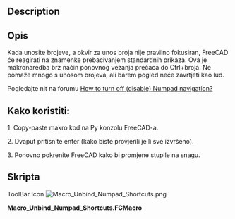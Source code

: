 <languages/>

<div class="mw-translate-fuzzy">
{{Macro/hr
|Name=Macro Unbind Numpad Shortcuts
|Translate=Makro Razdvoji Numpad prečace
|Icon=Macro_Unbind_Numpad_Shortcuts.png
|Description=rebinds standard view commands from digit keys to Ctrl+digit, so that they don't spin the view by accident when entering numbers.
|Author=DeepSOIC
|Version=1.0
|Date=2018-04-22
|FCVersion=All
|Download=[https://www.freecadweb.org/wiki/images/1/1e/Macro_Unbind_Numpad_Shortcuts.png ToolBar Icon]
}}
</div>

<div lang="en" dir="ltr" class="mw-content-ltr">
==Description==
</div>

<div class="mw-translate-fuzzy">
==Opis==
Kada unosite brojeve, a okvir za unos broja nije pravilno fokusiran, FreeCAD će reagirati na znamenke prebacivanjem standardnih prikaza. Ova je makronaredba brz način ponovnog vezanja prečaca do Ctrl+broja. Ne pomaže mnogo s unosom brojeva, ali barem pogled neće zavrtjeti kao lud.
</div>

<div class="mw-translate-fuzzy">
Pogledajte nit na forumu [https://forum.freecadweb.org/viewtopic.php?f=3&t=26667 How to turn off (disable) Numpad navigation?]
</div>

<span id="How_to_use:"></span>
==Kako koristiti:==

1. Copy-paste makro kod na Py konzolu FreeCAD-a.

2. Dvaput pritisnite enter (kako biste provjerili je li sve izvršeno).

3. Ponovno pokrenite FreeCAD kako bi promjene stupile na snagu.

<span id="Script"></span>
==Skripta==

<div lang="en" dir="ltr" class="mw-content-ltr">
ToolBar Icon [[Image:Macro_Unbind_Numpad_Shortcuts.png]]
</div>

'''Macro_Unbind_Numpad_Shortcuts.FCMacro'''

{{MacroCode|code=
preset = [
    ("Std_ViewIsometric"   , "Ctrl+0"),
    ("Std_ViewFront" , "Ctrl+1"),
    ("Std_ViewTop"   , "Ctrl+2"),
    ("Std_ViewRight" , "Ctrl+3"),
    ("Std_ViewRear"  , "Ctrl+4"),
    ("Std_ViewBottom", "Ctrl+5"),
    ("Std_ViewLeft"  , "Ctrl+6"),
]
for (cmd, shortcut) in preset:
    App.ParamGet("User parameter:BaseApp/Preferences/Shortcut").SetString(cmd, shortcut)
}}
